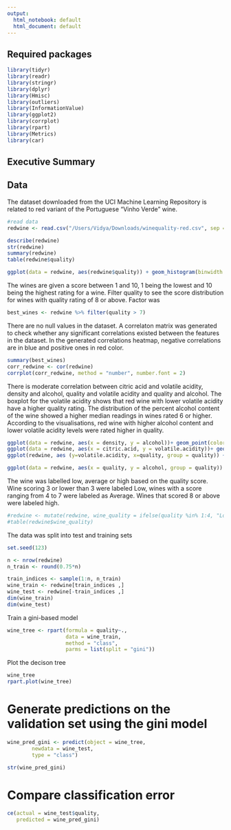 ```yaml
---
output:
  html_notebook: default
  html_document: default
---
```


## Required packages 

```r
library(tidyr)
library(readr)
library(stringr)
library(dplyr)
library(Hmisc)
library(outliers)
library(InformationValue)
library(ggplot2)
library(corrplot)
library(rpart)
library(Metrics)
library(car)

```

## Executive Summary 


## Data 

The dataset downloaded from the UCI Machine Learning Repository is related to red variant of the Portuguese "Vinho Verde" wine.


```r
#read data
redwine <- read.csv("/Users/Vidya/Downloads/winequality-red.csv", sep = ";")

describe(redwine)
str(redwine)
summary(redwine)
table(redwine$quality)

ggplot(data = redwine, aes(redwine$quality)) + geom_histogram(binwidth = 1, bins = 10, color = "black", fill = "Light Blue")

```




The wines are given a score between 1 and 10, 1 being the lowest and 10 being the highest rating for a wine. 
Filter quality to see the score distribution for wines with quality rating of 8 or above. Factor was 

```r
best_wines <- redwine %>% filter(quality > 7)

```

There are no null values in the dataset. A correlaton matrix was generated to check whether any significant correlations existed between the features in the dataset. In the generated correlations heatmap, negative correlations are in blue and positive ones in red color.

```r
summary(best_wines)
corr_redwine <- cor(redwine)
corrplot(corr_redwine, method = "number", number.font = 2)


```

There is moderate correlation between citric acid and volatile acidity, density and alcohol, quality and volatile acidity and quality and alcohol.
The boxplot for the volatile acidity shows that red wine with lower volatile acidity have a higher quality rating. The distribution of the percent alcohol content of the wine showed a higher median readings in wines rated 6 or higher. According to the visualisations, red wine with higher alcohol content and lower volatile acidity levels were rated higher in quality.


```r
ggplot(data = redwine, aes(x = density, y = alcohol))+ geom_point(color = "navy blue")+ geom_smooth(method = "lm")
ggplot(data = redwine, aes(x = citric.acid, y = volatile.acidity))+ geom_point(color = "navy blue")+ geom_smooth(method = "lm")
ggplot(redwine, aes (y=volatile.acidity, x=quality, group = quality)) + geom_boxplot( color = "light blue")

ggplot(data = redwine, aes(x = quality, y = alcohol, group = quality)) + geom_boxplot( color = "black", fill ="orange")+ scale_x_continuous(breaks = 0:10)
```
The wine was labelled low, average or high based on the quality score. Wine scoring 3 or lower than 3 were labeled Low, wines with a score ranging from 4 to 7 were labeled as Average. Wines that scored 8 or above were labeled high.

```r


#redwine <- mutate(redwine, wine_quality = ifelse(quality %in% 1:4, "Low", ifelse(quality %in% 5:7, "Average", "High")))
#table(redwine$wine_quality)

```
 
The data was split into test and training sets

```r
set.seed(123)

n <- nrow(redwine)
n_train <- round(0.75*n)

train_indices <- sample(1:n, n_train)
wine_train <- redwine[train_indices ,]
wine_test <- redwine[-train_indices ,]
dim(wine_train)
dim(wine_test)


```

Train a gini-based model

```r
wine_tree <- rpart(formula = quality~.,
                   data = wine_train,
                   method = "class",
                   parms = list(split = "gini"))

```

Plot the decison tree

```r

wine_tree
rpart.plot(wine_tree)
```

# Generate predictions on the validation set using the gini model

```r
wine_pred_gini <- predict(object = wine_tree, 
        newdata = wine_test, 
        type = "class")

str(wine_pred_gini)

```

# Compare classification error

```r

ce(actual = wine_test$quality, 
   predicted = wine_pred_gini)

```

<br>
<br>
